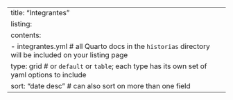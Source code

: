 ---
title: "Integrantes"
listing: 
  contents: 
    - integrantes.yml # all Quarto docs in the `historias` directory will be included on your listing page
  type: grid # or `default` or `table`; each type has its own set of yaml options to include
  sort: "date desc" # can also sort on more than one field
---
